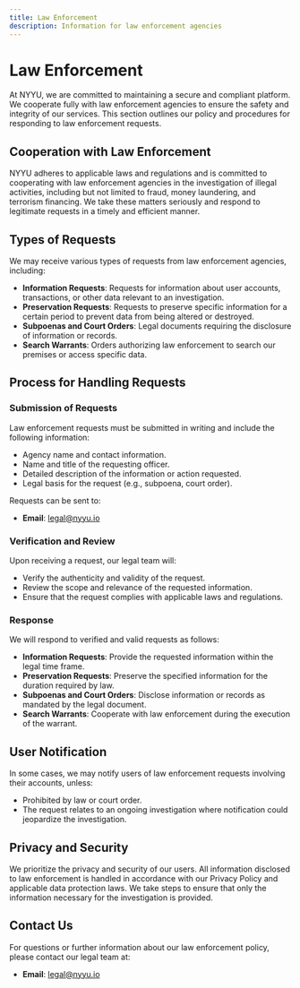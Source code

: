 ```yaml
---
title: Law Enforcement
description: Information for law enforcement agencies
---
```



# Law Enforcement

At NYYU, we are committed to maintaining a secure and compliant platform. We cooperate fully with law enforcement agencies to ensure the safety and integrity of our services. This section outlines our policy and procedures for responding to law enforcement requests.

## Cooperation with Law Enforcement

NYYU adheres to applicable laws and regulations and is committed to cooperating with law enforcement agencies in the investigation of illegal activities, including but not limited to fraud, money laundering, and terrorism financing. We take these matters seriously and respond to legitimate requests in a timely and efficient manner.

## Types of Requests

We may receive various types of requests from law enforcement agencies, including:

- **Information Requests**: Requests for information about user accounts, transactions, or other data relevant to an investigation.
- **Preservation Requests**: Requests to preserve specific information for a certain period to prevent data from being altered or destroyed.
- **Subpoenas and Court Orders**: Legal documents requiring the disclosure of information or records.
- **Search Warrants**: Orders authorizing law enforcement to search our premises or access specific data.

## Process for Handling Requests

### Submission of Requests

Law enforcement requests must be submitted in writing and include the following information:

- Agency name and contact information.
- Name and title of the requesting officer.
- Detailed description of the information or action requested.
- Legal basis for the request (e.g., subpoena, court order).

Requests can be sent to:

- **Email**: [legal@nyyu.io](mailto:legal@nyyu.io)


### Verification and Review

Upon receiving a request, our legal team will:

- Verify the authenticity and validity of the request.
- Review the scope and relevance of the requested information.
- Ensure that the request complies with applicable laws and regulations.

### Response

We will respond to verified and valid requests as follows:

- **Information Requests**: Provide the requested information within the legal time frame.
- **Preservation Requests**: Preserve the specified information for the duration required by law.
- **Subpoenas and Court Orders**: Disclose information or records as mandated by the legal document.
- **Search Warrants**: Cooperate with law enforcement during the execution of the warrant.

## User Notification

In some cases, we may notify users of law enforcement requests involving their accounts, unless:

- Prohibited by law or court order.
- The request relates to an ongoing investigation where notification could jeopardize the investigation.

## Privacy and Security

We prioritize the privacy and security of our users. All information disclosed to law enforcement is handled in accordance with our Privacy Policy and applicable data protection laws. We take steps to ensure that only the information necessary for the investigation is provided.

## Contact Us

For questions or further information about our law enforcement policy, please contact our legal team at:

- **Email**: [legal@nyyu.io](mailto:legal@nyyu.io)